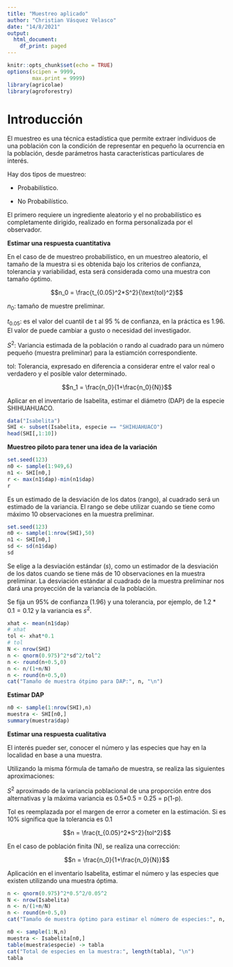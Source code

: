 ```yaml
---
title: "Muestreo aplicado"
author: "Christian Vásquez Velasco"
date: "14/8/2021"
output:
  html_document:
    df_print: paged
---
```


```r
knitr::opts_chunk$set(echo = TRUE)
options(scipen = 9999,
        max.print = 9999)
library(agricolae)
library(agroforestry)
```

# Introducción

El muestreo es una técnica estadística que permite extraer individuos de una población con la condición de representar en pequeño la ocurrencia en la población, desde parámetros hasta características particulares de interés.

Hay dos tipos de muestreo: 

- Probabilístico.

- No Probabilístico.

El primero requiere un ingrediente aleatorio y el no probabilístico es completamente dirigido, realizado en forma personalizada por el observador.

**Estimar una respuesta cuantitativa**

En el caso de de muestreo probabilístico, en un muestreo aleatorio, el tamaño de la muestra si es obtenida bajo los criterios de confianza, tolerancia y variabilidad, esta será considerada como una muestra con tamaño óptimo.

$$n_0 = \frac{t_{0.05}^2*S^2}{\text{tol}^2}$$

$n_0$: tamaño de muestre preliminar.

$t_{0.05}$: es el valor del cuantil de t al 95 % de confianza, en la práctica es 1.96. El valor de \alfa puede cambiar a gusto o necesidad del investigador.

$S^2$: Variancia estimada de la población o rando al cuadrado para un número pequeño (muestra preliminar) para la estiamción correspondiente.

tol: Tolerancia, expresado en diferencia a considerar entre el valor real o verdadero y el posible valor determinado.

$$n_1 = \frac{n_0}{1+\frac{n_0}{N}}$$

Aplicar en el inventario de Isabelita, estimar el diámetro (DAP) de la especie SHIHUAHUACO.

```r
data("Isabelita")
SHI <- subset(Isabelita, especie == "SHIHUAHUACO")
head(SHI[,1:10])
```

**Muestreo piloto para tener una idea de la variación**

```r
set.seed(123)
n0 <- sample(1:949,6)
n1 <- SHI[n0,]
r <- max(n1$dap)-min(n1$dap)
r
```

Es un estimado de la desviación de los datos (rango), al cuadrado será un estimado de la variancia. El rango se debe utilizar cuando se tiene como máximo 10 observaciones en la muestra preliminar.

```r
set.seed(123)
n0 <- sample(1:nrow(SHI),50)
n1 <- SHI[n0,]
sd <- sd(n1$dap)
sd
```

Se elige a la desviación estándar ($s$), como un estimador de la desviación de los datos cuando se tiene más de 10 observaciones en la muestra preliminar. La desviación estándar al cuadrado de la muestra preliminar nos dará una proyección de la variancia de la población.

Se fija un $95\%$ de confianza (1.96) y una tolerancia, por ejemplo, de $1.2*0.1=0.12$ y la variancia es $s^2$.

```r
xhat <- mean(n1$dap)
# xhat
tol <- xhat*0.1
# tol
N <- nrow(SHI)
n <- qnorm(0.975)^2*sd^2/tol^2
n <- round(n+0.5,0)
n <- n/(1+n/N)
n <- round(n+0.5,0)
cat("Tamaño de muestra ótpimo para DAP:", n, "\n")
```
**Estimar DAP**

```r
n0 <- sample(1:nrow(SHI),n)
muestra <- SHI[n0,]
summary(muestra$dap)
```

**Estimar una respuesta cualitativa**

El interés pueder ser, conocer el número y las especies que hay en la localidad en base a una muestra.

Utilizando la misma fórmula de tamaño de muestra, se realiza las siguientes aproximaciones:

$S^2$ aproximado de la variancia poblacional de una proporción entre dos alternativas y la máxima variancia es 0.5*0.5 = 0.25 = p(1-p).

Tol es reemplazada por el margen de error a cometer en la estimación. Si es $10\%$ significa que la tolerancia es $0.1$

$$n = \frac{t_{0.05}^2*S^2}{tol^2}$$

En el caso de población finita (N), se realiza una corrección:

$$n = \frac{n_0}{1+\frac{n_0}{N}}$$

Aplicación en el inventario Isabelita, estimar el número y las especies que existen utilizando una muestra óptima.

```r
n <- qnorm(0.975)^2*0.5^2/0.05^2
N <- nrow(Isabelita)
n <- n/(1+n/N)
n <- round(n+0.5,0)
cat("Tamaño de muestra óptimo para estimar el número de especies:", n, "\n")
```

```r
n0 <- sample(1:N,n)
muestra <- Isabelita[n0,]
table(muestra$especie) -> tabla
cat("Total de especies en la muestra:", length(tabla), "\n")
tabla
```
